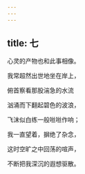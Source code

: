 ```yaml
---
---
---
```

title: 七
---




心灵的产物也和此事相像。

我常超然出世地坐在岸上，

俯首察看那股湍急的水流

汹涌而下翻起碧色的波浪，

飞沫似白练一般咝咝作响；

我一直望着，摒绝了杂念，

这时空旷之中回荡的喧声，

不断把我深沉的遐想驱散。